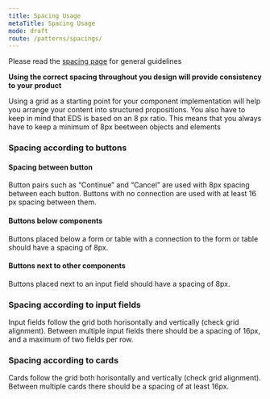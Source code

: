 ```yaml
---
title: Spacing Usage
metaTitle: Spacing Usage
mode: draft
route: /patterns/spacings/
---
```

Please read the [spacing page](https://eds.equinor.com/guidelines/spacing/) for general guidelines

**Using the correct spacing throughout you design will provide consistency to your product**

Using a grid as a starting point for your component implementation will help you arrange your content into structured propositions. You also have to keep in mind that EDS is based on an 8 px ratio. This means that you always have to keep a minimum of 8px beetween objects and elements 

### Spacing according to buttons

#### Spacing between button
Button pairs such as “Continue” and “Cancel” are used with 8px spacing between each button. Buttons with no connection are used with at least 16 px spacing between them.

#### Buttons below components
Buttons placed below a form or table with a connection to the form or table should have a spacing of 8px. 

#### Buttons next to other components
Buttons placed next to an input field should have a spacing of 8px.

### Spacing according to input fields

Input fields follow the grid both horisontally and vertically (check grid alignment). Between multiple input fields there should be a spacing of 16px, and a maximum of two fields per row.

### Spacing according to cards

Cards follow the grid both horisontally and vertically (check grid alignment). Between multiple cards there should be a spacing of at least 16px.

